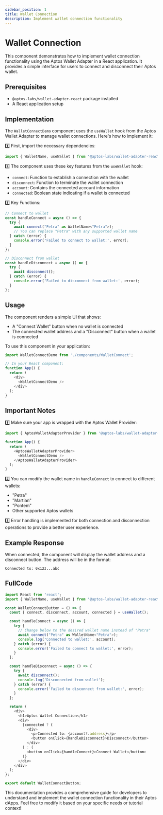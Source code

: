 ```yaml
---
sidebar_position: 1
title: Wallet Connection
description: Implement wallet connection functionality
---
```


# Wallet Connection

This component demonstrates how to implement wallet connection functionality using the Aptos Wallet Adapter in a React application. It provides a simple interface for users to connect and disconnect their Aptos wallet.

## Prerequisites

- `@aptos-labs/wallet-adapter-react` package installed
- A React application setup

## Implementation

The `WalletConnectDemo` component uses the `useWallet` hook from the Aptos Wallet Adapter to manage wallet connections. Here's how to implement it:

1️⃣ First, import the necessary dependencies:

```typescript
import { WalletName, useWallet } from '@aptos-labs/wallet-adapter-react';
```

2️⃣ The component uses these key features from the `useWallet` hook:
- `connect`: Function to establish a connection with the wallet
- `disconnect`: Function to terminate the wallet connection
- `account`: Contains the connected account information
- `connected`: Boolean state indicating if a wallet is connected

3️⃣ Key Functions:

```typescript
// Connect to wallet
const handleConnect = async () => {
  try {
    await connect("Petra" as WalletName<"Petra">);
    // You can replace "Petra" with any supported wallet name
  } catch (error) {
    console.error('Failed to connect to wallet:', error);
  }
};

// Disconnect from wallet
const handleDisconnect = async () => {
  try {
    await disconnect();
  } catch (error) {
    console.error('Failed to disconnect from wallet:', error);
  }
};
```

## Usage

The component renders a simple UI that shows:
- A "Connect Wallet" button when no wallet is connected
- The connected wallet address and a "Disconnect" button when a wallet is connected

To use this component in your application:

```typescript
import WalletConnectDemo from './components/WalletConnect';

// In your React component:
function App() {
  return (
    <div>
      <WalletConnectDemo />
    </div>
  );
}
```

## Important Notes

1️⃣ Make sure your app is wrapped with the Aptos Wallet Provider:
```typescript
import { AptosWalletAdapterProvider } from '@aptos-labs/wallet-adapter-react';

function App() {
  return (
    <AptosWalletAdapterProvider>
      <WalletConnectDemo />
    </AptosWalletAdapterProvider>
  );
}
```

2️⃣ You can modify the wallet name in `handleConnect` to connect to different wallets:
   - "Petra"
   - "Martian"
   - "Pontem"
   - Other supported Aptos wallets

3️⃣ Error handling is implemented for both connection and disconnection operations to provide a better user experience.

## Example Response

When connected, the component will display the wallet address and a disconnect button. The address will be in the format:
```
Connected to: 0x123...abc
```

## FullCode
```typescript title="src/components/WalletConnect.tsx"
import React from 'react';
import { WalletName, useWallet } from '@aptos-labs/wallet-adapter-react';

const WalletConnectButton = () => {
  const { connect, disconnect, account, connected } = useWallet();

  const handleConnect = async () => {
    try {
      // Change below to the desired wallet name instead of "Petra"
      await connect("Petra" as WalletName<"Petra">);
      console.log('Connected to wallet:', account);
    } catch (error) {
      console.error('Failed to connect to wallet:', error);
    }
  };

  const handleDisconnect = async () => {
    try {
      await disconnect();
      console.log('Disconnected from wallet');
    } catch (error) {
      console.error('Failed to disconnect from wallet:', error);
    }
  };

  return (
    <div>
      <h1>Aptos Wallet Connection</h1>
      <div>
        {connected ? (
          <div>
            <p>Connected to: {account?.address}</p>
            <button onClick={handleDisconnect}>Disconnect</button>
          </div>
        ) : (
          <button onClick={handleConnect}>Connect Wallet</button>
        )}
      </div>
    </div>
  );
};

export default WalletConnectButton;
```

This documentation provides a comprehensive guide for developers to understand and implement the wallet connection functionality in their Aptos dApps. Feel free to modify it based on your specific needs or tutorial context!
